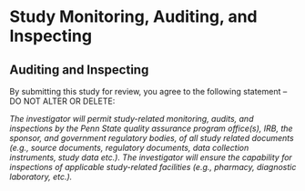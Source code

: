 # Study Monitoring, Auditing, and Inspecting

## Auditing and Inspecting

::: {.instr_box}

By submitting this study for review, you agree to the following
statement -- DO NOT ALTER OR DELETE:

*The investigator will permit study-related monitoring, audits, and inspections by the Penn State quality assurance program office(s), IRB, the sponsor, and government regulatory bodies, of all study related documents (e.g., source documents, regulatory documents, data collection instruments, study data etc.).* 
*The investigator will ensure the capability for inspections of applicable study-related facilities (e.g., pharmacy, diagnostic laboratory, etc.).*

:::


